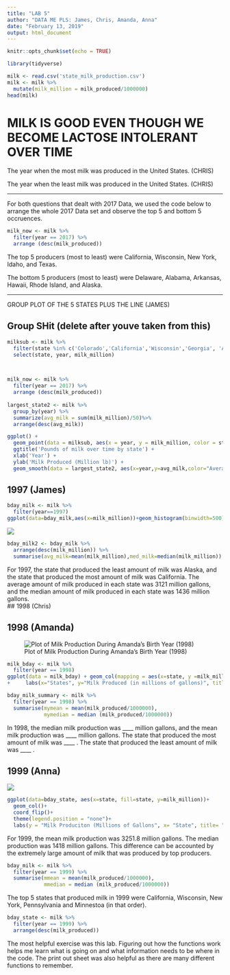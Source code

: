 ---
title: "LAB 5"
author: "DATA ME PLS: James, Chris, Amanda, Anna"
date: "February 13, 2019"
output: html_document
---

```{r setup, include=FALSE}
knitr::opts_chunk$set(echo = TRUE)

library(tidyverse)

milk <- read.csv('state_milk_production.csv')
milk <- milk %>%
  mutate(milk_million = milk_produced/1000000)
head(milk)
```
# MILK IS GOOD EVEN THOUGH WE BECOME LACTOSE INTOLERANT OVER TIME
The year when the most milk was produced in the United States. (CHRIS)

The year when the least milk was produced in the United States. (CHRIS)

---

For both questions that dealt with 2017 Data, we used the code below to arrange the whole 2017 Data set and observe the top 5 and bottom 5 occruences. 

```{r, eval=FALSE}
milk_now <- milk %>%
  filter(year == 2017) %>%
  arrange (desc(milk_produced)) 
```
The top 5 producers (most to least) were California, Wisconsin, New York, Idaho, and Texas.

The bottom 5 producers (most to least) were Delaware, Alabama, Arkansas, Hawaii, Rhode Island, and Alaska. 

---

GROUP PLOT OF THE 5 STATES PLUS THE LINE (JAMES)

## Group SHit (delete after youve taken from this)
```{r, eval=FALSE}
milksub <- milk %>%
  filter(state %in% c('Colorado','California','Wisconsin','Georgia', 'Alaska')) %>%
  select(state, year, milk_million)


  
milk_now <- milk %>%
  filter(year == 2017) %>%
  arrange (desc(milk_produced)) 
  
largest_state2 <- milk %>%
  group_by(year) %>%
  summarize(avg_milk = sum(milk_million)/50)%>%
  arrange(desc(avg_milk))

ggplot() +
  geom_point(data = milksub, aes(x = year, y = milk_million, color = state)) + 
  ggtitle('Pounds of milk over time by state') +
  xlab('Year') +
  ylab('Milk Produced (Million lb)') +
  geom_smooth(data = largest_state2, aes(x=year,y=avg_milk,color="Average Milk"))
```

## 1997 (James)
```{r,eval=FALSE}
bday_milk <- milk %>%
  filter(year==1997)
ggplot(data=bday_milk,aes(x=milk_million))+geom_histogram(binwidth=500)+labs(x="Milk Produced in Millions",y="Count",title="Distribution of Milk Produced in 1997")  
```
![](plots/james_plot.png)
```{r,eval=FALSE}
bday_milk2 <- bday_milk %>%
  arrange(desc(milk_million)) %>%
  summarise(avg_milk=mean(milk_million),med_milk=median(milk_million))
```
For 1997, the state that produced the least amount of milk was Alaska, and the state that produced the most amount of milk was California. The average amount of milk produced in each state was 3121 million gallons, and the median amount of milk produced in each state was 1436 million gallons.  
## 1998 (Chris)

## 1998 (Amanda)

![Plot of Milk Production During Amanda's Birth Year (1998)](plots/AmandaMilkPlot.png)

```{r,eval=FALSE}
milk_bday <- milk %>%
  filter(year == 1998)
ggplot(data = milk_bday) + geom_col(mapping = aes(x=state, y =milk_million, fill=state)) +
+     labs(x="States", y="Milk Produced (in millions of gallons)", title = "Milk Production by State in 1998" ) + coord_flip()
```

```{r,eval=FALSE}
bday_milk_summary <- milk %>%
  filter(year == 1998) %>%
  summarise(mymean = mean(milk_produced/1000000),
            mymedian = median (milk_produced/1000000))

```

In 1998, the median milk production was ____ million gallons, and the mean milk  production was ____ million gallons. 
The state that produced the most amount of milk was ____ . The state that produced the least amount of milk was ____ .

## 1999 (Anna)
![](plots/Anna's Plot.png)

```{r, eval=FALSE}
ggplot(data=bday_state, aes(x=state, fill=state, y=milk_million))+
  geom_col()+
  coord_flip()+
  theme(legend.position = "none")+
  labs(y = "Milk Produciton (Millions of Gallons", x= "State", title= "Milk Production by State in 1999")
```

For 1999, the mean milk production was 3251.8 million gallons. The median production was 1418 million gallons. This difference can be accounted by the extremely large amount of milk that was produced by top producers.

```{r, eval=FALSE}
bday_milk <- milk %>%
  filter(year == 1999) %>%
  summarise(mmean = mean(milk_produced/1000000),
            mmedian = median (milk_produced/1000000))
```            
The top 5 states that produced milk in 1999 were California, Wisconsin, New York, Pennsylvania and Minnestoa (in that order).

```{r, eval=FALSE}
bday_state <- milk %>%
  filter(year == 1999) %>%
  arrange(desc(milk_produced))
```
The most helpful exercise was this lab. Figuring out how the functions work helps me learn what is going on and what information needs to be where in the code. The print out sheet was also helpful as there are many different functions to remember.
